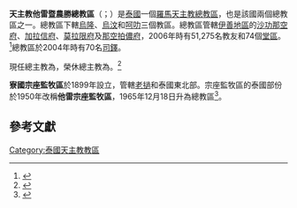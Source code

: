 {{Refimprove|time=2020-05-20T18:21:33+00:00}}
{{Infobox Roman Catholic diocese
|Roman Catholic Diocese of = 天主教他雷暨農勝總教區
|Latin name of diocese = Archidioecesis Tharensis et Nonsengensis
|border = catholic
|location = [[泰国|泰国]]
|territory = [[伊善地區|伊善地區]]四府
|population = 51,275
|rite = [[羅馬禮|羅馬禮]]
|patron = 
|province = 他雷暨農勝
|established = 1965年
|cathedral = 聖彌額爾主教座堂
|co-cathedral =
|leadership = 總主教
|website = http://www.genesis.in.th
|pope = {{incumbent pope}}
|metropolitan = {{link-de|韋拉德·猜社里|Anthony Weradet Chaiseri|韋拉德·猜社-{里}-}}
|coadjutor archbishop = 
|auxiliary = 
|emeritus = {{link-en|考寧·山蒂戍尼蘭|Louis Chamniern Santisukniram}}
|map = [[File:Thailand_Diocese_Thare_and_Nonseng.png|200px]]
|map_caption = 總教區管轄圖
}}
'''天主教他雷暨農勝總教區'''（{{lang-la|Archidioecesis Tharensis et Nonsengensis}}；{{lang-th|อัครสังฆมณฑลท่าแร่-หนองแสง}}）是[[泰國|泰國]]一個[[羅馬天主教|羅馬天主教]][[總教區|總教區]]，也是該國兩個總教區之一。總教區下轄[[天主教烏隆教區|烏隆]]、[[天主教烏汶教區|烏汶]]和[[天主教呵叻教區|呵叻]]三個教區。總教區管轄[[伊善地區|伊善地區]]的[[沙功那空府|沙功那空府]]、[[加拉信府|加拉信府]]、[[莫拉限府|莫拉限府]]及[[那空拍儂府|那空拍儂府]]，2006年時有51,275名教友和74個[[堂區|堂區]]。<ref>{{cite news|publisher = [[天主教亞洲通訊社|天主教亞洲通訊社]]|date= 2007-12-28|title = Northeastern Archdiocese Celebrates Christmas With 'Star Procession'|url = http://www.ucanews.com/2007/12/28/northeastern-archdiocese-celebrates-christmas-with-star-procession/?key=star+procession}}{{Dead link|date=2018年10月 |bot=InternetArchiveBot |fix-attempted=yes }}</ref>總教區於2004年時有70名[[司鐸|司鐸]]。

現任總主教為{{link-de|韋拉德·猜社里|Anthony Weradet Chaiseri|韋拉德·猜社-{里}-}}，榮休總主教為{{link-en|考寧·山蒂戍尼蘭|Louis Chamniern Santisukniram}}。<ref>{{cite press release |title=Resignations and Appointments, 13.05.2020 |url=https://press.vatican.va/content/salastampa/en/bollettino/pubblico/2020/05/13/200513b.html |publisher=Holy See Press Office |accessdate=2020-05-20 |archiveurl=https://web.archive.org/web/20200520165923/https://press.vatican.va/content/salastampa/en/bollettino/pubblico/2020/05/13/200513b.html |archivedate=2020-05-20 |language=en |date=2020-05-13 |dead-url=no }}</ref>

'''寮國宗座監牧區'''於1899年設立，管轄[[老撾|老撾]]和泰國東北部。宗座監牧區的泰國部份於1950年改稱'''他雷宗座監牧區'''，1965年12月18日升為總教區<ref>{{cite web |title=DE THAILANDIA |url=https://w2.vatican.va/content/paul-vi/la/apost_constitutions/documents/hf_p-vi_apc_19651218_de-thailandia.html |publisher=Libreria Editrice Vaticana |accessdate=2020-05-20 |archiveurl=https://web.archive.org/web/20200520181015/https://w2.vatican.va/content/paul-vi/la/apost_constitutions/documents/hf_p-vi_apc_19651218_de-thailandia.html |archivedate=2020-05-20 |language=la |date=1965-12-18 |dead-url=no }}</ref>。

==參考文獻==
{{reflist}}

{{泰國天主教教區}}
[[Category:泰國天主教教區|Category:泰國天主教教區]]
